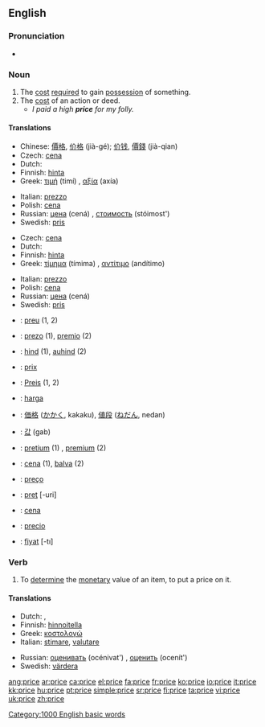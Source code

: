 {{see|Price}}
==English==

===Pronunciation===
*{{audio|en-us-price.ogg|Audio (US)}}

===Noun===
{{en-noun}}

# The [[cost]] [[require]]d to gain [[possession]] of something.
# The [[cost]] of an action or deed.
#* ''I paid a high '''price''' for my folly.''

====Translations====
{{trans-top|cost required to gain possession of something}}
*Chinese:  [[價格]], [[价格]] (jià-gé); [[价钱]], [[價錢]] (jià-qian) 
*Czech: [[cena#Czech|cena]] {{f}}
*Dutch: {{t|nl|prijs|m}}
*Finnish: [[hinta]]
*Greek: [[τιμή]] (timí) {{f}}, [[αξία]] (axía) {{f}}
{{trans-mid}}
*Italian: [[prezzo]] {{m}}
*Polish: [[cena#Polish|cena]] {{f}}
*Russian: [[цена]] (cená) {{f}}, [[стоимость]] (stóimost') {{f}}
*Swedish: [[pris#Swedish|pris]] {{n}}
{{trans-bottom}}

{{trans-top|cost of an action or deed}}
*Czech: [[cena#Czech|cena]] {{f}}
*Dutch: {{t|nl|prijs|m}}
*Finnish: [[hinta]]
*Greek: [[τίμημα]] (tímima) {{n}}, [[αντίτιμο]] (andítimo) {{n}}
{{trans-mid}}
*Italian: [[prezzo]] {{m}}
*Polish: [[cena#Polish|cena]] {{f}}
*Russian: [[цена]] (cená) {{f}}
*Swedish: [[pris#Swedish|pris]] {{n}}
{{trans-bottom}}

{{checktrans}}
{{trans-top|Translations to be categorised}}
*{{ttbc|Catalan}}: [[preu]] {{m}} (1, 2)
*{{ttbc|Esperanto}}: [[prezo]] (1), [[premio]] (2)
*{{ttbc|Estonian}}: [[hind]] (1), [[auhind]] (2)
*{{ttbc|French}}: [[prix]] {{m}}
*{{ttbc|German}}: [[Preis]] {{m}} (1, 2)
*{{ttbc|Indonesian}}: [[harga]]
*{{ttbc|Japanese}}: [[価格]] ([[かかく]], kakaku), [[値段]] ([[ねだん]], nedan)
{{trans-mid}}
*{{ttbc|Korean}}: [[값]] (gab)
*{{ttbc|Latin}}: [[pretium]] (1) {{n}}, [[premium]] (2)
*{{ttbc|Latvian}}: [[cena#Latvian|cena]] {{f}} (1), [[balva]] (2)
*{{ttbc|Portuguese}}: [[preço]] {{m}}
*{{ttbc|Romanian}}: [[preţ]] [-uri] {{n}}
*{{ttbc|Slovene}}: [[cena#Slovene|cena]] {{f}}
*{{ttbc|Spanish}}: [[precio]] {{m}}
*{{ttbc|Turkish}}: [[fiyat]] [-tı]
{{trans-bottom}}

===Verb===
{{en-verb|pric|ing}}

# To [[determine]] the [[monetary]] value of an item, to put a price on it.

====Translations====
{{trans-top|determine or put a price on something}}
*Dutch: {{t|nl|schatten}}, {{t|nl|prijzen}}
*Finnish: [[hinnoitella]]
*Greek: [[κοστολογώ]]
*Italian: [[stimare]], [[valutare]]
{{trans-mid}}
*Russian: [[оценивать]] (océnivat') {{impf}}, [[оценить]] (ocenít') {{pf}}
*Swedish: [[värdera]]
{{trans-bottom}}

[[Category:1000 English basic words]]

[[ang:price]]
[[ar:price]]
[[ca:price]]
[[el:price]]
[[fa:price]]
[[fr:price]]
[[ko:price]]
[[io:price]]
[[it:price]]
[[kk:price]]
[[hu:price]]
[[pt:price]]
[[simple:price]]
[[sr:price]]
[[fi:price]]
[[ta:price]]
[[vi:price]]
[[uk:price]]
[[zh:price]]